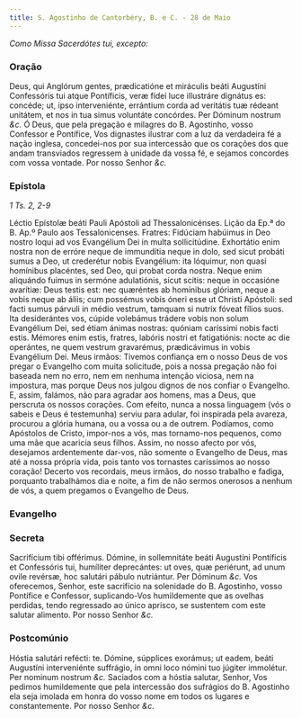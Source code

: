 ```yaml
---
title: S. Agostinho de Cantorbéry, B. e C. - 28 de Maio
---
```


<em>Como Missa Sacerdótes tui, excepto:</em>


<LinkCard
  href="/missal/comum/12confessorespontifices2"
  title="Confessores Pontífices - Missa Sacerdótes tui"
/>

### Oração

<div class="grid grid-cols-2 gap-5">
  <span class="text-justify">
    Deus, qui Anglórum gentes, prædicatióne et miráculis beáti Augustíni
    Confessóris tui atque Pontíficis, veræ fídei luce illustráre dignátus es:
    concéde; ut, ipso interveniénte, errántium corda ad veritátis tuæ rédeant
    unitátem, et nos in tua simus voluntáte concórdes. Per Dóminum nostrum
    <em>&c.</em>
  </span>
  <span class="text-justify">
    Ó Deus, que pela pregação e milagres do B. Agostinho, vosso Confessor e
    Pontífice, Vos dignastes ilustrar com a luz da verdadeira fé a nação
    inglesa, concedei-nos por sua intercessão que os corações dos que andam
    transviados regressem à unidade da vossa fé, e sejamos concordes com vossa
    vontade. Por nosso Senhor <em>&c.</em>
  </span>
</div>

### Epístola

_1 Ts. 2, 2-9_

<div class="grid grid-cols-2 gap-5">
  <span class="text-justify">
    Léctio Epístolæ beáti Pauli Apóstoli ad Thessalonicénses.
  </span>
  <span class="text-justify">
    Lição da Ep.ª do B. Ap.º Paulo aos Tessalonicenses.
  </span>
  <span class="text-justify">
    Fratres: Fidúciam habúimus in Deo nostro loqui ad vos Evangélium Dei in
    multa sollicitúdine. Exhortátio enim nostra non de erróre neque de
    immundítia neque in dolo, sed sicut probáti sumus a Deo, ut crederétur nobis
    Evangélium: ita lóquimur, non quasi homínibus placéntes, sed Deo, qui probat
    corda nostra. Neque enim aliquándo fuimus in sermóne adulatiónis, sicut
    scitis: neque in occasióne avarítiæ: Deus testis est: nec quæréntes ab
    homínibus glóriam, neque a vobis neque ab áliis; cum possémus vobis óneri
    esse ut Christi Apóstoli: sed facti sumus párvuli in médio vestrum, tamquam
    si nutrix fóveat fílios suos. Ita desiderántes vos, cúpide volebámus trádere
    vobis non solum Evangélium Dei, sed étiam ánimas nostras: quóniam caríssimi
    nobis facti estis. Mémores enim estis, fratres, labóris nostri et
    fatigatiónis: nocte ac die operántes, ne quem vestrum gravarémus,
    prædicávimus in vobis Evangélium Dei.
  </span>
  <span class="text-justify">
    Meus irmãos: Tivemos confiança em o nosso Deus de vos pregar o Evangelho com
    muita solicitude, pois a nossa pregação não foi baseada nem no erro, nem em
    nenhuma intenção viciosa, nem na impostura, mas porque Deus nos julgou
    dignos de nos confiar o Evangelho. E, assim, falámos, não para agradar aos
    homens, mas a Deus, que perscruta os nossos corações. Com efeito, nunca a
    nossa linguagem (vós o sabeis e Deus é testemunha) serviu para adular, foi
    inspirada pela avareza, procurou a glória humana, ou a vossa ou a de outrem.
    Podíamos, como Apóstolos de Cristo, impor-nos a vós, mas tornamo-nos
    pequenos, como uma mãe que acaricia seus filhos. Assim, no nosso afecto por
    vós, desejamos ardentemente dar-vos, não somente o Evangelho de Deus, mas
    até a nossa própria vida, pois tanto vos tornastes caríssimos ao nosso
    coração! Decerto vos recordais, meus irmãos, do nosso trabalho e fadiga,
    porquanto trabalhámos dia e noite, a fim de não sermos onerosos a nenhum de
    vós, a quem pregamos o Evangelho de Deus.
  </span>
</div>

### Evangelho


<LinkCard href="/missal/santos/02-06-1#evangelho" title="S. Tito, B. e Conf." />

### Secreta

<div class="grid grid-cols-2 gap-5">
  <span class="text-justify">
    Sacrifícium tibi offérimus. Dómine, in sollemnitáte beáti Augustíni
    Pontíficis et Confessóris tui, humíliter deprecántes: ut oves, quæ
    periérunt, ad unum ovile revérsæ, hoc salutári pábulo nutriántur. Per
    Dóminum <em>&c.</em>
  </span>
  <span class="text-justify">
    Vos oferecemos, Senhor, este sacrifício na solenidade do B. Agostinho, vosso
    Pontífice e Confessor, suplicando-Vos humildemente que as ovelhas perdidas,
    tendo regressado ao único aprisco, se sustentem com este salutar alimento.
    Por nosso Senhor <em>&c.</em>
  </span>
</div>

### Postcomúnio

<div class="grid grid-cols-2 gap-5">
  <span class="text-justify">
    Hóstia salutári refécti: te. Dómine, súpplices exorámus; ut eadem, beáti
    Augustíni interveniénte suffrágio, in omni loco nómini tuo júgiter
    immolétur. Per nominum nostrum <em>&c.</em>
  </span>
  <span class="text-justify">
    Saciados com a hóstia salutar, Senhor, Vos pedimos humildemente que pela
    intercessão dos sufrágios do B. Agostinho ela seja imolada em honra do vosso
    nome em todos os lugares e constantemente. Por nosso Senhor <em>&c.</em>
  </span>
</div>
